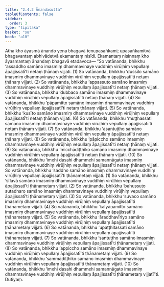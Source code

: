 ```yaml
---
title: "2.4.2 Ānandasutta"
tableOfContents: false
sidebar:
  order: 3
type: "tipitaka"
basket: "su"
book: "a10"
---
```



<DynamicBreadcrumb />

<Division number="82" book="a10" bookNo="17" page="377">

<Paragraph number="613" book="a10">
Atha kho āyasmā ānando yena bhagavā tenupasaṅkami; upasaṅkamitvā bhagavantaṃ abhivādetvā ekamantaṃ nisīdi. Ekamantaṃ nisinnaṃ kho āyasmantaṃ ānandaṃ bhagavā etadavoca—
</Paragraph>

<Paragraph number="614" book="a10">
“So vatānanda, bhikkhu ‘assaddho samāno imasmiṃ dhammavinaye vuddhiṃ virūḷhiṃ vepullaṃ āpajjissatī’ti netaṃ ṭhānaṃ vijjati. (1)
</Paragraph>

<Paragraph number="615" book="a10">
So vatānanda, bhikkhu ‘dussīlo samāno imasmiṃ dhammavinaye vuddhiṃ virūḷhiṃ vepullaṃ āpajjissatī’ti netaṃ ṭhānaṃ vijjati. (2)
</Paragraph>

<Paragraph number="616" book="a10">
So vatānanda, bhikkhu ‘appassuto samāno imasmiṃ dhammavinaye vuddhiṃ virūḷhiṃ vepullaṃ āpajjissatī’ti netaṃ ṭhānaṃ vijjati. (3)
</Paragraph>

<Paragraph number="617" book="a10">
So vatānanda, bhikkhu ‘dubbaco samāno imasmiṃ dhammavinaye vuddhiṃ virūḷhiṃ vepullaṃ āpajjissatī’ti netaṃ ṭhānaṃ vijjati. (4)
</Paragraph>

<Paragraph number="618" book="a10">
So vatānanda, bhikkhu ‘pāpamitto samāno imasmiṃ dhammavinaye vuddhiṃ virūḷhiṃ vepullaṃ āpajjissatī’ti netaṃ ṭhānaṃ vijjati. (5)
</Paragraph>

<Paragraph number="619" book="a10">
So vatānanda, bhikkhu ‘kusīto samāno imasmiṃ dhammavinaye vuddhiṃ virūḷhiṃ vepullaṃ āpajjissatī’ti netaṃ ṭhānaṃ vijjati. (6)
</Paragraph>

<Paragraph number="620" book="a10">
So vatānanda, bhikkhu ‘muṭṭhassati samāno imasmiṃ dhammavinaye vuddhiṃ virūḷhiṃ vepullaṃ āpajjissatī’ti netaṃ ṭhānaṃ vijjati. (7)
</Paragraph>

<Paragraph number="621" book="a10">
So vatānanda, bhikkhu ‘asantuṭṭho samāno imasmiṃ dhammavinaye vuddhiṃ virūḷhiṃ vepullaṃ āpajjissatī’ti netaṃ ṭhānaṃ vijjati. (8)
</Paragraph>

<Paragraph number="622" book="a10">
So vatānanda, bhikkhu ‘pāpiccho samāno imasmiṃ dhammavinaye vuddhiṃ virūḷhiṃ vepullaṃ āpajjissatī’ti netaṃ ṭhānaṃ vijjati. (9)
</Paragraph>

<Paragraph number="623" book="a10">
So vatānanda, bhikkhu ‘micchādiṭṭhiko samāno imasmiṃ dhammavinaye vuddhiṃ virūḷhiṃ vepullaṃ āpajjissatī’ti netaṃ ṭhānaṃ vijjati. (10)
</Paragraph>

<Paragraph number="624" book="a10">
So vatānanda, bhikkhu ‘imehi dasahi dhammehi samannāgato imasmiṃ dhammavinaye vuddhiṃ virūḷhiṃ vepullaṃ āpajjissatī’ti netaṃ ṭhānaṃ vijjati.
</Paragraph>

<Paragraph number="625" book="a10">
So vatānanda, bhikkhu ‘saddho samāno imasmiṃ dhammavinaye vuddhiṃ virūḷhiṃ vepullaṃ āpajjissatī’ti ṭhānametaṃ vijjati. (1)
</Paragraph>

<Paragraph number="626" book="a10">
So vatānanda, bhikkhu ‘sīlavā samāno imasmiṃ dhammavinaye vuddhiṃ virūḷhiṃ vepullaṃ āpajjissatī’ti ṭhānametaṃ vijjati. (2)
</Paragraph>

<Paragraph number="627" book="a10">
So vatānanda, bhikkhu ‘bahussuto sutadharo samāno imasmiṃ dhammavinaye vuddhiṃ virūḷhiṃ vepullaṃ āpajjissatī’ti ṭhānametaṃ vijjati. (3)
</Paragraph>

<Paragraph number="628" book="a10">
So vatānanda, bhikkhu ‘suvaco samāno imasmiṃ dhammavinaye vuddhiṃ virūḷhiṃ vepullaṃ āpajjissatī’ti ṭhānametaṃ vijjati. (4)
</Paragraph>

<Paragraph number="629" book="a10">
So vatānanda, bhikkhu ‘kalyāṇamitto samāno imasmiṃ dhammavinaye vuddhiṃ virūḷhiṃ vepullaṃ āpajjissatī’ti ṭhānametaṃ vijjati. (5)
</Paragraph>

<Paragraph number="630" book="a10">
So vatānanda, bhikkhu ‘āraddhavīriyo samāno imasmiṃ dhammavinaye vuddhiṃ virūḷhiṃ vepullaṃ āpajjissatī’ti ṭhānametaṃ vijjati. (6)
</Paragraph>

<Paragraph number="631" book="a10">
So vatānanda, bhikkhu ‘upaṭṭhitassati samāno imasmiṃ dhammavinaye vuddhiṃ virūḷhiṃ vepullaṃ āpajjissatī’ti ṭhānametaṃ vijjati. (7)
</Paragraph>

<Paragraph number="632" book="a10">
So vatānanda, bhikkhu ‘santuṭṭho samāno imasmiṃ dhammavinaye vuddhiṃ virūḷhiṃ vepullaṃ āpajjissatī’ti ṭhānametaṃ vijjati. (8)
</Paragraph>

<Paragraph number="633" book="a10">
So vatānanda, bhikkhu ‘appiccho samāno imasmiṃ dhammavinaye vuddhiṃ virūḷhiṃ vepullaṃ āpajjissatī’ti ṭhānametaṃ vijjati. (9)
</Paragraph>

<Paragraph number="634" book="a10">
So vatānanda, bhikkhu ‘sammādiṭṭhiko samāno imasmiṃ dhammavinaye vuddhiṃ virūḷhiṃ vepullaṃ āpajjissatī’ti ṭhānametaṃ vijjati. (10)
</Paragraph>

<Paragraph number="635" book="a10">
So vatānanda, bhikkhu ‘imehi dasahi dhammehi samannāgato imasmiṃ dhammavinaye vuddhiṃ virūḷhiṃ vepullaṃ āpajjissatī’ti ṭhānametaṃ vijjatī”ti.

</Paragraph>
</Division>

<Paragraph number="636" type="center" book="a10">
Dutiyaṃ.
</Paragraph>